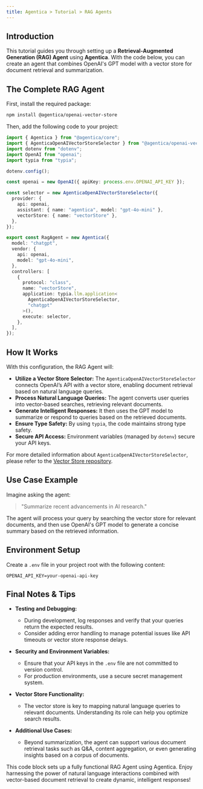 ```yaml
---
title: Agentica > Tutorial > RAG Agents  
---
```


## Introduction

This tutorial guides you through setting up a **Retrieval-Augmented Generation (RAG) Agent** using **Agentica**. With the code below, you can create an agent that combines OpenAI's GPT model with a vector store for document retrieval and summarization.

## The Complete RAG Agent

First, install the required package:

```bash
npm install @agentica/openai-vector-store
```

Then, add the following code to your project:

```typescript
import { Agentica } from "@agentica/core";
import { AgenticaOpenAIVectorStoreSelector } from "@agentica/openai-vector-store";
import dotenv from "dotenv";
import OpenAI from "openai";
import typia from "typia";

dotenv.config();

const openai = new OpenAI({ apiKey: process.env.OPENAI_API_KEY });

const selector = new AgenticaOpenAIVectorStoreSelector({
  provider: {
    api: openai,
    assistant: { name: "agentica", model: "gpt-4o-mini" },
    vectorStore: { name: "vectorStore" },
  },
});

export const RagAgent = new Agentica({
  model: "chatgpt",
  vendor: {
    api: openai,
    model: "gpt-4o-mini",
  },
  controllers: [
    {
      protocol: "class",
      name: "vectorStore",
      application: typia.llm.application<
        AgenticaOpenAIVectorStoreSelector,
        "chatgpt"
      >(),
      execute: selector,
    },
  ],
});
```

## How It Works

With this configuration, the RAG Agent will:

- **Utilize a Vector Store Selector:** The `AgenticaOpenAIVectorStoreSelector` connects OpenAI’s API with a vector store, enabling document retrieval based on natural language queries.
- **Process Natural Language Queries:** The agent converts user queries into vector-based searches, retrieving relevant documents.
- **Generate Intelligent Responses:** It then uses the GPT model to summarize or respond to queries based on the retrieved documents.
- **Ensure Type Safety:** By using `typia`, the code maintains strong type safety.
- **Secure API Access:** Environment variables (managed by `dotenv`) secure your API keys.

For more detailed information about `AgenticaOpenAIVectorStoreSelector`, please refer to the [Vector Store repository](https://github.com/wrtnlabs/vector-store).

## Use Case Example

Imagine asking the agent:

> "Summarize recent advancements in AI research."

The agent will process your query by searching the vector store for relevant documents, and then use OpenAI's GPT model to generate a concise summary based on the retrieved information.

## Environment Setup

Create a `.env` file in your project root with the following content:

```env
OPENAI_API_KEY=your-openai-api-key
```

## Final Notes & Tips

- **Testing and Debugging:**  
  - During development, log responses and verify that your queries return the expected results.
  - Consider adding error handling to manage potential issues like API timeouts or vector store response delays.

- **Security and Environment Variables:**  
  - Ensure that your API keys in the `.env` file are not committed to version control.
  - For production environments, use a secure secret management system.

- **Vector Store Functionality:**  
  - The vector store is key to mapping natural language queries to relevant documents. Understanding its role can help you optimize search results.
  
- **Additional Use Cases:**  
  - Beyond summarization, the agent can support various document retrieval tasks such as Q&A, content aggregation, or even generating insights based on a corpus of documents.

This code block sets up a fully functional RAG Agent using Agentica. Enjoy harnessing the power of natural language interactions combined with vector-based document retrieval to create dynamic, intelligent responses!
